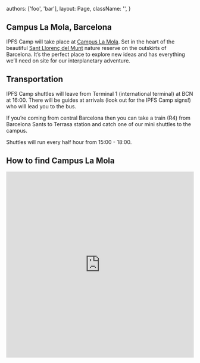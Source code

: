 


  authors: ['foo', 'bar'],
  layout: Page,
  className: '',
}

<Section>

# Campus La Mola, Barcelona

<div className="mw7">

IPFS Camp will take place at [Campus La Mola](https://www.chateauform.com/en/house/campus-la-mola/). Set in the heart of the beautiful [Sant Llorenç del Munt](https://www.google.com/maps/place/Parc+Natural+de+Sant+Lloren%C3%A7+del+Munt+i+l'Obac/@41.6442383,1.9685826,15z/data=!4m2!3m1!1s0x0:0x20004edc6bd8b0fd?sa=X&ved=2ahUKEwjsx_2I2-3hAhXMy4UKHUjBAUUQ_BIwF3oECA0QCA) nature reserve on the outskirts of Barcelona. It’s the perfect place to explore new ideas and has everything we’ll need on site for our interplanetary adventure.

</div>

<CFGallery />

</Section>

<Section className="mw7">

## Transportation

IPFS Camp shuttles will leave from Terminal 1 (international terminal) at BCN at 16:00. There will be guides at arrivals (look out for the IPFS Camp signs!) who will lead you to the bus.

If you’re coming from central Barcelona then you can take a train (R4) from Barcelona Sants to Terrasa station and catch one of our mini shuttles to the campus.

Shuttles will run every half hour from 15:00 - 18:00.

</Section>

## How to find Campus La Mola

<iframe
  width="100%"
  height="500"
  id="gmap_canvas"
  src="https://maps.google.com/maps?q=campus%20la%20mola&t=&z=13&ie=UTF8&iwloc=&output=embed"
  frameBorder="0"
  scrolling="no"
  marginHeight="0"
  marginWidth="0"
/>
